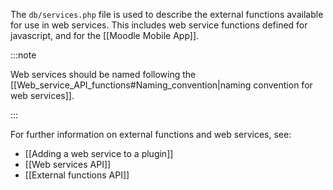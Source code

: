 The `db/services.php` file is used to describe the external functions available for use in web services. This includes
web service functions defined for javascript, and for the [[Moodle Mobile App]].

:::note

Web services should be named following the [[Web_service_API_functions#Naming_convention|naming convention for web services]].

:::

For further information on external functions and web services, see:

- [[Adding a web service to a plugin]]
- [[Web services API]]
- [[External functions API]]

